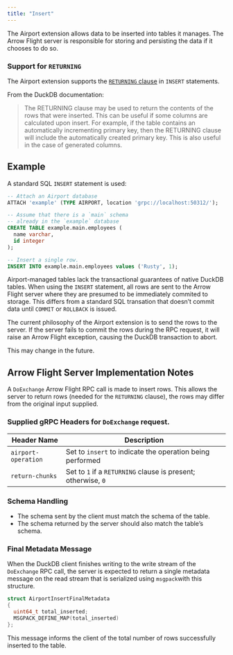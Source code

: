 ```yaml
---
title: "Insert"
---
```


The Airport extension allows data to be inserted into tables it manages. The Arrow Flight server is responsible for storing and persisting the data if it chooses to do so.

### Support for `RETURNING`

The Airport extension supports the [`RETURNING` clause](https://duckdb.org/docs/stable/sql/statements/insert.html#returning-clause) in `INSERT` statements.

From the DuckDB documentation:

> The RETURNING clause may be used to return the contents of the rows that were inserted. This can be useful if some columns are calculated upon insert. For example, if the table contains an automatically incrementing primary key, then the RETURNING clause will include the automatically created primary key. This is also useful in the case of generated columns.


## Example

A standard SQL `INSERT` statement is used:

```sql
-- Attach an Airport database
ATTACH 'example' (TYPE AIRPORT, location 'grpc://localhost:50312/');

-- Assume that there is a `main` schema
-- already in the `example` database
CREATE TABLE example.main.employees (
  name varchar,
  id integer
);

-- Insert a single row.
INSERT INTO example.main.employees values ('Rusty', 1);
```

::: {.callout-tip}
Airport-managed tables lack the transactional guarantees of native DuckDB tables. When using the `INSERT` statement, all rows are sent to the Arrow Flight server where they are presumed to be immediately commited to storage. This differs from a standard SQL transation that doesn't commit data until `COMMIT` or `ROLLBACK` is issued.

The current philosophy of the Airport extension is to send the rows to the server. If the server fails to commit the rows during the RPC request, it will raise an Arrow Flight exception, causing the DuckDB transaction to abort.

This may change in the future.
:::


## Arrow Flight Server Implementation Notes

A `DoExchange` Arrow Flight RPC call is made to insert rows. This allows the server to return rows (needed for the `RETURNING` clause), the rows may differ from the original input supplied.

### Supplied gRPC Headers for `DoExchange` request.

| Header Name        | Description                              |
|-----------------|--------------------------------------------------|
| `airport-operation` | Set to `insert` to indicate the operation being performed |
| `return-chunks`   | Set to `1` if a `RETURNING` clause is present; otherwise, `0` |

### Schema Handling

- The schema sent by the client must match the schema of the table.
- The schema returned by the server should also match the table's schema.

### Final Metadata Message

When the DuckDB client finishes writing to the write stream of the `DoExchange` RPC call, the server is expected to return a single metadata message on the read stream that is serialized using `msgpack`with this structure.

```c++
struct AirportInsertFinalMetadata
{
  uint64_t total_inserted;
  MSGPACK_DEFINE_MAP(total_inserted)
};
```

This message informs the client of the total number of rows successfully inserted to the table.